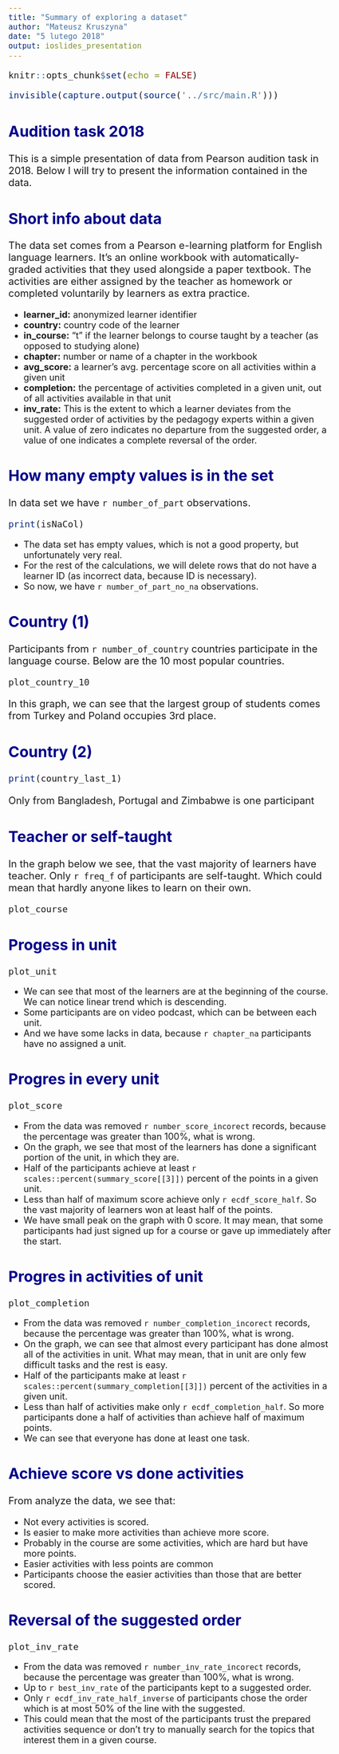 ```yaml
---
title: "Summary of exploring a dataset"
author: "Mateusz Kruszyna"
date: "5 lutego 2018"
output: ioslides_presentation
---
```


<!--- Setup and run the code for data from it --->

```r
knitr::opts_chunk$set(echo = FALSE)
```
```r
invisible(capture.output(source('../src/main.R')))
```

<!--- Adding a simple style for a better look --->
<style type="text/css">

body{ /* Normal  */
      font-size: 18px;
  }
p {
  font-size: 20px;
}
ul {
  font-size: 18px;
}
td {  /* Table  */
  font-size: 18px;
}
h1.title {
  font-size: 38px;
  color: DarkRed;
}
h1 { /* Header 1 */
  font-size: 32px;
  color: DarkBlue;
}
h2 { /* Header 2 */
    font-size: 30px;
  color: DarkBlue;
}
h3 { /* Header 3 */
  font-size: 26px;
  font-family: "Times New Roman", Times, serif;
  color: DarkBlue;
}
code.r{ /* Code block */
    font-size: 18px;
}
pre { /* Code block - determines code spacing between lines */
    font-size: 18px;
}
</style>

<!--- Begin slide --->

## Audition task 2018

This is a simple presentation of data from Pearson audition task in 2018. Below I will try to present the information contained in the data. 


## Short info about data

The data set comes from a Pearson e-learning platform for English language learners. It’s an online workbook with automatically-graded activities that they used alongside a paper textbook. The activities are either assigned by the teacher as homework or completed voluntarily by learners as extra practice.

- **learner_id:** anonymized learner identifier
- **country:** country code of the learner
- **in_course:** “t” if the learner belongs to course taught by a teacher (as opposed
to studying alone)
- **chapter:** number or name of a chapter in the workbook
- **avg_score:** a learner’s avg. percentage score on all activities within a given unit
- **completion:** the percentage of activities completed in a given unit, out of all
activities available in that unit
- **inv_rate:** This is the extent to which a learner deviates from the suggested
order of activities by the pedagogy experts within a given unit. A value of zero
indicates no departure from the suggested order, a value of one indicates a
complete reversal of the order.

## How many empty values is in the set

In data set we have `r number_of_part` observations.

```r
print(isNaCol)
```

- The data set has empty values, which is not a good property, but unfortunately very real.
- For the rest of the calculations, we will delete rows that do not have a learner ID (as incorrect data, because ID is necessary).
- So now, we have `r number_of_part_no_na` observations.

## Country (1)

Participants from `r number_of_country` countries participate in the language course. Below are the 10 most popular countries.

```r
plot_country_10
```

In this graph, we can see that the largest group of students comes from Turkey and Poland occupies 3rd place.

## Country (2)

```r
print(country_last_1)
```
Only from Bangladesh, Portugal and 	Zimbabwe is one participant

## Teacher or self-taught

In the graph below we see, that the vast majority of learners have teacher. Only `r freq_f` of participants are self-taught. Which could mean that hardly anyone likes to learn on their own.

```r
plot_course
```

## Progess in unit

```r
plot_unit
```

- We can see that most of the learners are at the beginning of the course. We can notice linear trend which is descending.
- Some participants are on video podcast, which can be between each unit.
- And we have some lacks in data, because `r chapter_na` participants have no assigned a unit.

## Progres in every unit

```r
plot_score
```

- From the data was removed `r number_score_incorect` records, because the percentage was greater than 100%, what is wrong.
- On the graph, we see that most of the learners has done a significant portion of the unit, in which they are.
- Half of the participants achieve at least `r scales::percent(summary_score[[3]])` percent of the points in a given unit.
- Less than half of maximum score achieve only `r ecdf_score_half`. So the vast majority of learners won at least half of the points.
- We have small peak on the graph with 0 score. It may mean, that some participants had just signed up for a course or gave up immediately after the start.

## Progres in activities of unit

```r
plot_completion
```

- From the data was removed `r number_completion_incorect` records, because the percentage was greater than 100%, what is wrong.
- On the graph, we can see that almost every participant has done almost all of the activities in unit. What may mean, that in unit are only few difficult tasks and the rest is easy.
- Half of the participants make at least `r scales::percent(summary_completion[[3]])` percent of the activities in a given unit.
- Less than half of activities make only `r ecdf_completion_half`. So more participants done a half of activities than achieve half of maximum points.
- We can see that everyone has done at least one task.

## Achieve score vs done activities

From analyze the data, we see that:

- Not every activities is scored.
- Is easier to make more activities than achieve more score.
- Probably in the course are some activities, which are hard but have more points.
- Easier activities with less points are common
- Participants choose the easier activities than those that are better scored.

## Reversal of the suggested order

```r
plot_inv_rate
```

- From the data was removed `r number_inv_rate_incorect` records, because the percentage was greater than 100%, what is wrong.
- Up to `r best_inv_rate` of the participants kept to a suggested order.
- Only `r ecdf_inv_rate_half_inverse` of participants chose the order which is at most 50% of the line with the suggested.
- This could mean that the most of the participants trust the prepared activities sequence or don't try to manually search for the topics that interest them in a given course.